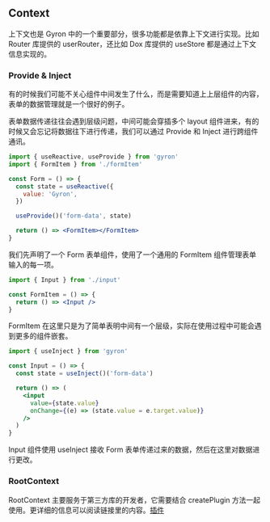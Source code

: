 ## Context

上下文也是 Gyron 中的一个重要部分，很多功能都是依靠上下文进行实现。比如 Router 库提供的 userRouter，还比如 Dox 库提供的 useStore 都是通过上下文信息实现的。

### Provide & Inject

有的时候我们可能不关心组件中间发生了什么，而是需要知道上上层组件的内容，表单的数据管理就是一个很好的例子。

表单数据传递往往会遇到层级问题，中间可能会穿插多个 layout 组件进来，有的时候又会忘记将数据往下进行传递，我们可以通过 Provide 和 Inject 进行跨组件通讯。

```jsx filename=form.jsx line=9
import { useReactive, useProvide } from 'gyron'
import { FormItem } from './formItem'

const Form = () => {
  const state = useReactive({
    value: 'Gyron',
  })

  useProvide()('form-data', state)

  return () => <FormItem></FormItem>
}
```

我们先声明了一个 Form 表单组件，使用了一个通用的 FormItem 组件管理表单输入的每一项。

```jsx filename=formItem.jsx
import { Input } from './input'

const FormItem = () => {
  return () => <Input />
}
```

FormItem 在这里只是为了简单表明中间有一个层级，实际在使用过程中可能会遇到更多的组件嵌套。

```jsx filename=input.jsx line=4
import { useInject } from 'gyron'

const Input = () => {
  const state = useInject()('form-data')

  return () => (
    <input
      value={state.value}
      onChange={(e) => (state.value = e.target.value)}
    />
  )
}
```

Input 组件使用 useInject 接收 Form 表单传递过来的数据，然后在这里对数据进行更改。

### RootContext

RootContext 主要服务于第三方库的开发者，它需要结合 createPlugin 方法一起使用。更详细的信息可以阅读链接里的内容。[插件](/docs/instance#插件)
